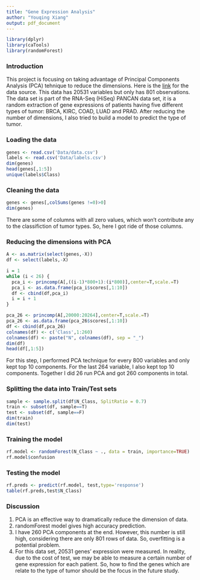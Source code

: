 ```yaml
---
title: "Gene Expression Analysis"
author: "Youqing Xiang"
output: pdf_document
---
```


```r
library(dplyr)
library(caTools)
library(randomForest)
```

### Introduction

This project is focusing on taking advantage of Principal Components Analysis (PCA) tehnique to reduce the dimensions. Here is the [link](http://archive.ics.uci.edu/ml/datasets/gene+expression+cancer+RNA-Seq) for the data source. This data has 20531 variables but only has 801 observations. The data set is part of the RNA-Seq (HiSeq) PANCAN data set, it is a random extraction of gene expressions of patients having five different types of tumor: BRCA, KIRC, COAD, LUAD and PRAD. After reducing the number of dimensions, I also tried to build a model to predict the type of tumor.

### Loading the data

```r
genes <- read.csv('Data/data.csv')
labels <- read.csv('Data/labels.csv')
dim(genes)
head(genes[,1:5])
unique(labels$Class)
```

### Cleaning the data

```r
genes <- genes[,colSums(genes !=0)>0]
dim(genes)
```

There are some of columns with all zero values, which won't contribute any to the classifiction of tumor types. So, here I got ride of those columns.

### Reducing the dimensions with PCA

```r
A <- as.matrix(select(genes,-X))
df <- select(labels,-X)

i = 1
while (i < 26) {
  pca_i <- princomp(A[,((i-1)*800+1):(i*800)],center=T,scale.=T)
  pca_i <- as.data.frame(pca_i$scores[,1:10])
  df <- cbind(df,pca_i)
  i = i + 1
}

pca_26 <- princomp(A[,20000:20264],center=T,scale.=T)
pca_26 <- as.data.frame(pca_26$scores[,1:10])
df <- cbind(df,pca_26)
colnames(df) <- c('Class',1:260)
colnames(df) <- paste("N", colnames(df), sep = "_")
dim(df)
head(df[,1:5])
```

For this step, I performed PCA technique for every 800 variables and only kept top 10 components. For the last 264 variable, I also kept top 10 components. Together I did 26 run PCA and got 260 components in total.

### Splitting the data into Train/Test sets

```r
sample <- sample.split(df$N_Class, SplitRatio = 0.7)
train <- subset(df, sample==T)
test <- subset(df, sample==F)
dim(train)
dim(test)
```

### Training the model

```r
rf.model <- randomForest(N_Class ~ ., data = train, importance=TRUE)
rf.model$confusion
```

### Testing the model

```r
rf.preds <- predict(rf.model, test,type='response')
table(rf.preds,test$N_Class)
```

### Discussion
1) PCA is an effective way to dramatically reduce the dimension of data.
2) randomForest model gives high accuracy prediction.
3) I have 260 PCA components at the end. However, this number is still high, considering there are only 801 rows of data. So, overfitting is a potential problem.
4) For this data set, 20531 genes' expression were measured. In reality, due to the cost of test, we may be able to measure a certain number of gene expression for each patient. So, how to find the genes which are relate to the type of tumor should be the focus in the future study.